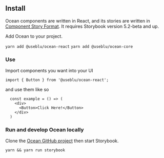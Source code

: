 
<Meta title="First Steps" />

## Install

Ocean components are written in React, and its stories are written in [Component Story Format](https://medium.com/storybookjs/component-story-format-66f4c32366df). It requires Storybook version 5.2-beta and up.

Add Ocean to your project.

`yarn add @useblu/ocean-react`
`yarn add @useblu/ocean-core`

### **Use**

Import components you want into your UI

`import { Button } from '@useblu/ocean-react';`

and use them like so

```
  const example = () => (
    <div>
      <Button>Click Here!</Button>
    </div>
  )
```

### **Run and develop Ocean locally**

Clone the [Ocean GitHub project](https://github.com/ocean-ds/ocean-web) then start Storybook.

`yarn && yarn run storybook`
